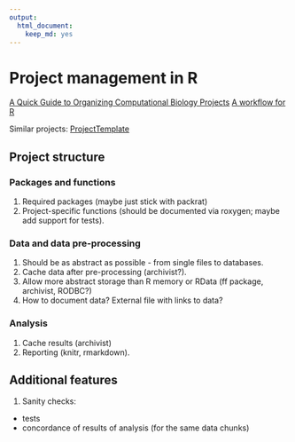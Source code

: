 ```yaml
---
output: 
  html_document: 
    keep_md: yes
---
```

# Project management in R

[A Quick Guide to Organizing Computational Biology Projects](http://journals.plos.org/ploscompbiol/article?id=10.1371/journal.pcbi.1000424)
[A workflow for R](http://blog.revolutionanalytics.com/2010/10/a-workflow-for-r.html)

Similar projects:
[ProjectTemplate](http://projecttemplate.net/)

## Project structure

### Packages and functions
1. Required packages (maybe just stick with packrat)
2. Project-specific functions (should be documented via roxygen; maybe add support for tests).

### Data and data pre-processing
1. Should be as abstract as possible - from single files to databases.
2. Cache data after pre-processing (archivist?).
3. Allow more abstract storage than R memory or RData (ff package, archivist, RODBC?)
4. How to document data? External file with links to data?

### Analysis
1. Cache results (archivist)
2. Reporting (knitr, rmarkdown).

## Additional features

1. Sanity checks:
 - tests
 - concordance of results of analysis (for the same data chunks)